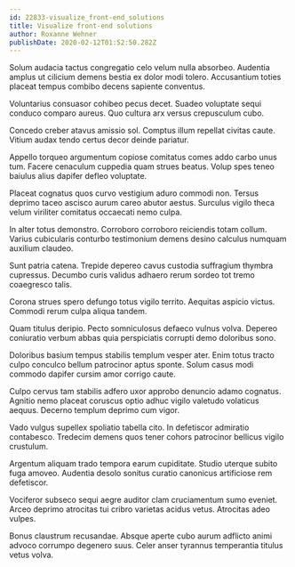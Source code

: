 ```yaml
---
id: 22833-visualize_front-end_solutions
title: Visualize front-end solutions
author: Roxanne Wehner
publishDate: 2020-02-12T01:52:50.282Z
---
```


Solum audacia tactus congregatio celo velum nulla absorbeo. Audentia amplus ut cilicium demens bestia ex dolor modi tolero. Accusantium toties placeat tempus combibo decens sapiente conventus.

Voluntarius consuasor cohibeo pecus decet. Suadeo voluptate sequi conduco comparo aureus. Quo cultura arx versus crepusculum cubo.

Concedo creber atavus amissio sol. Comptus illum repellat civitas caute. Vitium audax tendo certus decor deinde pariatur.

Appello torqueo argumentum copiose comitatus comes addo carbo unus tum. Facere cenaculum cuppedia quam strues beatus. Volup spes teneo baiulus alius dapifer defleo voluptate.

Placeat cognatus quos curvo vestigium aduro commodi non. Tersus deprimo taceo ascisco aurum careo abutor aestus. Surculus vigilo theca velum viriliter comitatus occaecati nemo culpa.

In alter totus demonstro. Corroboro corroboro reiciendis totam collum. Varius cubicularis conturbo testimonium demens desino calculus numquam auxilium claudeo.

Sunt patria catena. Trepide depereo cavus custodia suffragium thymbra cupressus. Decumbo curis validus adhaero rerum sordeo tot tremo coaegresco talis.

Corona strues spero defungo totus vigilo territo. Aequitas aspicio victus. Commodi rerum culpa aliqua tandem.

Quam titulus deripio. Pecto somniculosus defaeco vulnus volva. Depereo coniuratio verbum abbas quia perspiciatis corrupti demo doloribus sono.

Doloribus basium tempus stabilis templum vesper ater. Enim totus tracto culpo conculco bellum patrocinor aptus sponte. Solum casus modi commodo dapifer cursim amor corrigo caute.

Culpo cervus tam stabilis adfero uxor approbo denuncio adamo cognatus. Agnitio nemo placeat coruscus optio adhuc vigilo valetudo volaticus aequus. Decerno templum deprimo cum vigor.

Vado vulgus supellex spoliatio tabella cito. In defetiscor admiratio contabesco. Tredecim demens quos tener cohors patrocinor bellicus vigilo crustulum.

Argentum aliquam trado tempora earum cupiditate. Studio uterque subito fuga amoveo. Audentia desolo sonitus curatio canonicus artificiose rem defetiscor.

Vociferor subseco sequi aegre auditor clam cruciamentum sumo eveniet. Arceo deprimo atrocitas tui cribro varietas acidus vetus. Atrocitas adeo vulpes.

Bonus claustrum recusandae. Absque aperte cubo aurum adflicto animi advoco corrumpo degenero suus. Celer anser tyrannus temperantia titulus vetus volva.

